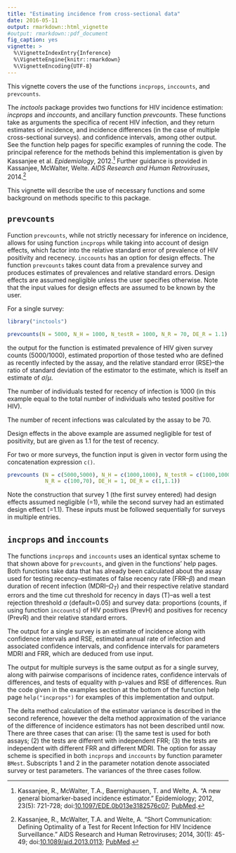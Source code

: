 ```yaml
---
title: "Estimating incidence from cross-sectional data"
date: 2016-05-11
output: rmarkdown::html_vignette
#output: rmarkdown::pdf_document
fig_caption: yes
vignette: >
  %\VignetteIndexEntry{Inference}
  %\VignetteEngine{knitr::rmarkdown}
  %\VignetteEncoding{UTF-8}
---
```


This vignette covers the use of the functions `incprops`, `inccounts`, and `prevcounts`.

The *inctools* package provides two functions for HIV incidence estimation: $incprops$ and $inccounts$, and ancillary function $prevcounts$. These functions take as arguments the specifica of recent HIV infection, and they return estimates of incidence, and incidence differences (in the case of multiple cross-sectional surveys).
and confidence intervals, among other output. See the function help pages for specific examples of running the code. The principal reference for the methods behind this implementation is given by Kassanjee et al. *Epidemiology*, 2012.[^1] Further guidance is provided in Kassanjee, McWalter, Welte. *AIDS Research and Human Retroviruses*, 2014.[^2]

This vignette will describe the use of necessary functions and some background on methods specific to this package.

## `prevcounts`

Function `prevcounts`, while not strictly necessary for inference on incidence, allows for using function `incprops` while taking into account of design effects, which factor into the relative standard error of prevalence of HIV positivity and recenecy. `inccounts` has an option for design effects. The function `prevcounts` takes count data from a prevalence survey and produces estimates of prevalences and relative standard errors. Design effects are assumed negligible unless the user specifies otherwise. Note that the input values for design effects are assumed to be known by the user.


For a single survey:

```r
library("inctools")
```



```r
prevcounts(N = 5000, N_H = 1000, N_testR = 1000, N_R = 70, DE_R = 1.1)
```
the output for the function is estimated prevalence of HIV given survey counts (5000/1000), estimated proportion of those tested who are defined as recently infected by the assay, and the relative standard error (RSE)--the ratio of standard deviation of the estimator to the estimate, which is itself an estimate of $\sigma/\mu$.   

The number of individuals tested for recency of infection is 1000 (in this example equal to the total number of individuals who tested positive for HIV).

The number of recent infections was calculated by the assay to be 70.

Design effects in the above example are assumed negligible for test of positivity, but are given as 1.1 for the test of recency.

For two or more surveys, the function input is given in vector form using the concatenation expression `c()`.

```r
prevcounts (N = c(5000,5000), N_H = c(1000,1000), N_testR = c(1000,1000),
            N_R = c(100,70), DE_H = 1, DE_R = c(1,1.1))
```
Note the construction that survey 1 (the first survey entered) had design effects assumed negligible (=1), while the second survey had an estimated design effect (=1.1). These inputs must be followed sequentially for surveys in multiple entries.

## `incprops` and `inccounts`

The functions `incprops` and `inccounts` uses an identical syntax scheme to that shown above for `prevcounts`, and given in the functions' help pages. Both functions take data that has already been calculated about the assay used for testing recency--estimates of false recency rate (FRR--$\beta$) and mean duration of recent infection (MDRI--$\Omega_T$) and their respective relative standard errors and the time cut threshold for recency in days (T)--as well a test rejection threshold $\alpha$ (default=0.05) and survey data: proportions (counts, if using function `inccounts`) of HIV positives (PrevH) and positives for recency (PrevR) and their relative standard errors.

The output for a single survey is an estimate of incidence along with confidence intervals and RSE, estimated annual rate of infection and associated confidence intervals, and confidence intervals for parameters MDRI and FRR, which are deduced from use input.

The output for multiple surveys is the same output as for a single survey, along with pairwise comparisons of incidence rates, confidence intervals of differences, and tests of equality with p-values and RSE of differences. Run the code given in the examples section at the bottom of the function help page `help("incprops")` for examples of this implementation and output.

The delta method calculation of the estimator variance is described in the second reference, however the delta method approximation of the variance of the difference of incidence estimators has not been described until now. There are three cases that can arise: (1) the same test is used for both assays; (2) the tests are different with independent FRR; (3) the tests are independent with different FRR and different MDRI. The option for assay scheme is specified in both `incprops` and `inccounts` by function parameter `BMest`. Subscripts 1 and 2 in the parameter notation denote associated survey or test parameters. The variances of the three cases follow.



[^1]: Kassanjee, R., McWalter, T.A., Baernighausen, T. and Welte, A. "A new general biomarker-based incidence estimator." Epidemiology; 2012, 23(5): 721-728; doi:[10.1097/EDE.0b013e3182576c07](http://dx.doi.org/10.1097/EDE.0b013e3182576c07); [PubMed](https://www.ncbi.nlm.nih.gov/pmc/articles/PMC3500970/).

[^2]: Kassanjee, R., McWalter, T.A. and Welte, A. "Short Communication:
Defining Optimality of a Test for Recent Infection for HIV Incidence Surveillance." AIDS Research and Human Retroviruses; 2014, 30(1): 45-49; doi:[10.1089/aid.2013.0113](http://dx.doi.org/10.1089/aid.2013.0113); [PubMed](http://www.ncbi.nlm.nih.gov/pubmed/24090052).
